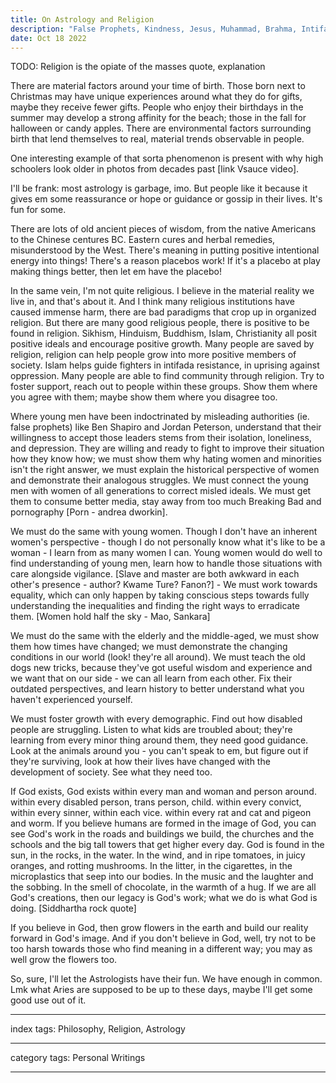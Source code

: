 ```yaml
---
title: On Astrology and Religion
description: "False Prophets, Kindness, Jesus, Muhammad, Brahma, Intifada, etc."
date: Oct 18 2022
---
```


TODO: Religion is the opiate of the masses quote, explanation

There are material factors around your time of birth. Those born next to Christmas may have unique experiences around what they do for gifts, maybe they receive fewer gifts. People who enjoy their birthdays in the summer may develop a strong affinity for the beach; those in the fall for halloween or candy apples. There are environmental factors surrounding birth that lend themselves to real, material trends observable in people.

One interesting example of that sorta phenomenon is present with why high schoolers look older in photos from decades past [link Vsauce video].

I'll be frank: most astrology is garbage, imo. But people like it because it gives em some reassurance or hope or guidance or gossip in their lives. It's fun for some.

There are lots of old ancient pieces of wisdom, from the native Americans to the Chinese centures BC. Eastern cures and herbal remedies, misunderstood by the West. There's meaning in putting positive intentional energy into things! There's a reason placebos work! If it's a placebo at play making things better, then let em have the placebo!

In the same vein, I'm not quite religious. I believe in the material reality we live in, and that's about it. And I think many religious institutions have caused immense harm, there are bad paradigms that crop up in organized religion. But there are many good religious people, there is positive to be found in religion. Sikhism, Hinduism, Buddhism, Islam, Christianity all posit positive ideals and encourage positive growth. Many people are saved by religion, religion can help people grow into more positive members of society. Islam helps guide fighters in intifada resistance, in uprising against oppression. Many people are able to find community through religion. Try to foster support, reach out to people within these groups. Show them where you agree with them; maybe show them where you disagree too.

Where young men have been indoctrinated by misleading authorities (ie. false prophets) like Ben Shapiro and Jordan Peterson, understand that their willingness to accept those leaders stems from their isolation, loneliness, and depression. They are willing and ready to fight to improve their situation how they know how; we must show them why hating women and minorities isn't the right answer, we must explain the historical perspective of women and demonstrate their analogous struggles. We must connect the young men with women of all generations to correct misled ideals. We must get them to consume better media, stay away from too much Breaking Bad and pornography [Porn - andrea dworkin].

We must do the same with young women. Though I don't have an inherent women's perspective - though I do not personally know what it's like to be a woman - I learn from as many women I can. Young women would do well to find understanding of young men, learn how to handle those situations with care alongside vigilance. [Slave and master are both awkward in each other's presence - author? Kwame Ture? Fanon?] - We must work towards equality, which can only happen by taking conscious steps towards fully understanding the inequalities and finding the right ways to erradicate them. [Women hold half the sky - Mao, Sankara]

We must do the same with the elderly and the middle-aged, we must show them how times have changed; we must demonstrate the changing conditions in our world (look! they're all around). We must teach the old dogs new tricks, because they've got useful wisdom and experience and we want that on our side - we can all learn from each other. Fix their outdated perspectives, and learn history to better understand what you haven't experienced yourself.

We must foster growth with every demographic. Find out how disabled people are struggling. Listen to what kids are troubled about; they're learning from every minor thing around them, they need good guidance. Look at the animals around you - you can't speak to em, but figure out if they're surviving, look at how their lives have changed with the development of society. See what they need too.

If God exists, God exists within every man and woman and person around. within every disabled person, trans person, child. within every convict, within every sinner, within each vice. within every rat and cat and pigeon and worm. If you believe humans are formed in the image of God, you can see God's work in the roads and buildings we build, the churches and the schools and the big tall towers that get higher every day. God is found in the sun, in the rocks, in the water. In the wind, and in ripe tomatoes, in juicy oranges, and rotting mushrooms. In the litter, in the cigarettes, in the microplastics that seep into our bodies. In the music and the laughter and the sobbing. In the smell of chocolate, in the warmth of a hug. If we are all God's creations, then our legacy is God's work; what we do is what God is doing.
[Siddhartha rock quote]

If you believe in God, then grow flowers in the earth and build our reality forward in God's image. And if you don't believe in God, well, try not to be too harsh towards those who find meaning in a different way; you may as well grow the flowers too.

So, sure, I'll let the Astrologists have their fun. We have enough in common. Lmk what Aries are supposed to be up to these days, maybe I'll get some good use out of it.


---

index tags: Philosophy, Religion, Astrology

---

category tags: Personal Writings

---
